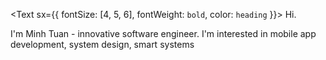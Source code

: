 <Text sx={{ fontSize: [4, 5, 6], fontWeight: `bold`, color: `heading` }}>
  Hi.
</Text>

I'm Minh Tuan - innovative software engineer. I'm interested in mobile app development, system design, smart systems
